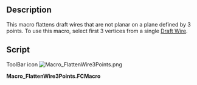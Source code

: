 <languages/>
{{Macro
|Name=FlattenWire3Points
|Icon=Macro_FlattenWire3Points.png
|Description=This macro flattens draft wires that are not planar on a plane defined by 3 points.<br/> To use this macro, select first 3 vertices from a single Draft Wire.
|Author=Yorik
|Version=1.0
|Date=2016-02-06
|FCVersion=All
|Download=[https://wiki.freecad.org/images/1/1e/Macro_FlattenWire3Points.png ToolBar Icon]
}}

==Description==
This macro flattens draft wires that are not planar on a plane defined by 3 points. To use this macro, select first 3 vertices from a single [[Draft Wire]].

==Script==

ToolBar icon [[Image:Macro_FlattenWire3Points.png]]

'''Macro_FlattenWire3Points.FCMacro'''

{{MacroCode|code=

 import FreeCAD,FreeCADGui,Draft
 
 # check selection
 sel = FreeCADGui.Selection.getSelectionEx()
 ok = True
 if len(sel) != 1:
    FreeCAD.Console.PrintError("Please select 3 vertices from one Draft wire\n")
    ok = False
 sel = sel[0]
 if Draft.getType(sel.Object) not in ["Wire","BSpline"]:
    FreeCAD.Console.PrintError("Please select 3 vertices from one Draft wire\n")
    ok = False
 if len(sel.SubElementNames) != 3:
    FreeCAD.Console.PrintError("Please select 3 vertices from one Draft wire\n")
    ok = False
 for e in sel.SubElementNames:
    if not "Vertex" in e:
        FreeCAD.Console.PrintError("Please select 3 vertices from one Draft wire\n")
        ok = False
 
 if ok:
    # define a plane
    p1 = getattr(sel.Object.Shape,sel.SubElementNames[0]).Point
    p2 = getattr(sel.Object.Shape,sel.SubElementNames[1]).Point
    p3 = getattr(sel.Object.Shape,sel.SubElementNames[2]).Point
    p4 = p2.sub(p1).cross(p3.sub(p1))
    
    # project wire points
    points = []
    for p in sel.Object.Points:
        points.append(p.projectToPlane(p1,p4))
    sel.Object.Points = points
}}